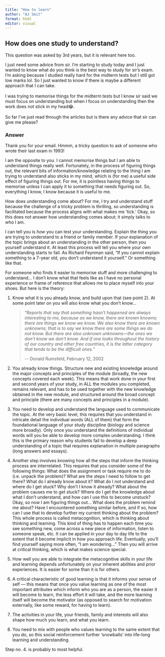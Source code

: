 ```yaml
---
title: "How to learn"
author: "AJ Smit"
format: html
editor: visual
---
```


## How does one study to understand?

This question was asked by 3rd years, but it is relevant here too.

I just need some advice from sir. I'm starting to study today and I just wanted to know what do you think is the best way to study for sir's exam. I'm asking because I studied really hard for the midterm tests but I still got low marks lol. So I just wanted to know if there is maybe a different approach that I can take.\
\
I was trying to memorise things for the midterm tests but I know sir said we must focus on understanding but when I focus on understanding then the work does not stick in my head😂.\
\
So far I've just read through the articles but is there any advice that sir can give me please?

### Answer

Thank you for your email. Hmmm, a tricky question to ask of someone who wrote their last exam in 1993!

I am the opposite to you. I cannot memorise things but I am able to understand things really well. Fortunately, in the process of figuring things out, the relevant bits of information/knowledge relating to the thing I am trying to understand also sticks in my mind, which is (for me) a useful side effect of figuring things out. For me, it is pointless having things to memorise unless I can apply it to something that needs figuring out. So, everything I know, I know because it is useful to me.

How does understanding come about? For me, I try and understand stuff because the challenge of a tricky problem is thrilling, so understanding is facilitated because the process aligns with what makes me 'tick.' Okay, so this does not answer how understanding comes about; it simply talks to who I am.

I can tell you is *how* you can test your understanding. Explain the thing you are trying to understand to a friend or family member. If your explanation of the topic brings about an understanding in the other person, then you yourself understand it. At least this process will tell you where your own understanding starts to fail. As Richard Feynman said, "If you cannot explain something to a 7-year old, you don't understand it yourself." Or something like that.

For someone who finds it easier to memorise stuff and more challenging to understand... I don't know what that feels like as I have no personal experience or frame of reference that allows me to place myself into your shoes. But here is the theory:

1.  Know what it is you already know, and build upon that (see point 2). At some point later on you will also know what you don't know...

    > "*Reports that say that something hasn't happened are always interesting to me, because as we know, there are known knowns; there are things we know we know. We also know there are known unknowns; that is to say we know there are some things we do not know. But there are also unknown unknowns---the ones we don't know we don't know. And if one looks throughout the history of our country and other free countries, it is the latter category that tends to be the difficult ones.*"
    >
    > \-- Donald Rumsfeld, February 12, 2002

2.  You already know things. Structure new and existing knowledge around the major concepts and principles of the module (broadly, the new concepts covered each week). This means that work done in your first and second years of your study, in ALL the modules you completed, remains relevant, and has to be used together with the new knowledge obtained in the new module, and structured around the broad concept and principle (there are many concepts and principles in a module).

3.  You need to develop and understand the language used to communicate the topic. At the very basic level, this requires that you understand in intricate detail the individual words (ALL of them) that form the foundational language of your study discipline (biology and science more broadly). Only once you understand the definitions of individual words will you be able to develop more complex understanding. I think this is the primary reason why students fail to develop a deep understanding of a topic that requires explanation in multiple paragraphs (long answers and essays).

4.  Another step involves knowing how all the steps that inform the thinking process are interrelated. This requires that you consider some of the following things: What does the assignment or task require me to do (i.e. unpack the problem)? What are the steps I need to follow to get there? What do I already know about it? What do I not understand and where do I get stuck? Why don't I know it already? What about the problem causes me to get stuck? Where do I get the knowledge about what I don't understand, and how can I use this to become unstuck? Okay, so now I am figuring things out... What does the problem remind me about? Have I encountered something similar before, and if so, how can I use that to develop further my current thinking about the problem? This whole process is called metacognition, which is thinking about thinking and learning. This kind of thing has to happen each time you see something new, come across a new piece of information, listen to someone speak, etc. It can be applied in your day to day life to the extent that it become implicit in how you approach life. Eventually, you'll find yourself saying more often, "I am wondering..." Then you will arrive at critical thinking, which is what makes science special.

5.  How well you are able to integrate the metacognitive skills in your life and learning depends unfortunately on your inherent abilities and prior experiences. It is easier for some than it is for others.

6.  A critical characteristic of good learning is that it informs your sense of self --- this means that once you value learning as one of the most important attributes which inform who you are as a person, the easier it will become to learn, the less effort it will take, and the more learning itself will become the motivator (as opposed to search for motivation externally, like some reward, for having to learn).

7.  The activities in your life, your friends, family and interests will also shape how much you learn, and what you learn.

8.  You need to mix with people who values learning to the same extent that you do, so this social reinforcement further 'snowballs' into life-long learning and understanding.

Step no. 4. is probably to most helpful.
